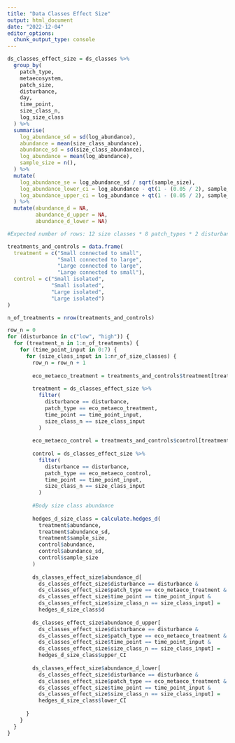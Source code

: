 ```yaml
---
title: "Data Classes Effect Size"
output: html_document
date: "2022-12-04"
editor_options: 
  chunk_output_type: console
---
```


```r
ds_classes_effect_size = ds_classes %>%
  group_by(
    patch_type,
    metaecosystem,
    patch_size,
    disturbance,
    day,
    time_point,
    size_class_n,
    log_size_class
  ) %>%
  summarise(
    log_abundance_sd = sd(log_abundance),
    abundance = mean(size_class_abundance),
    abundance_sd = sd(size_class_abundance),
    log_abundance = mean(log_abundance),
    sample_size = n(),
  ) %>%
  mutate(
    log_abundance_se = log_abundance_sd / sqrt(sample_size),
    log_abundance_lower_ci = log_abundance - qt(1 - (0.05 / 2), sample_size - 1) * log_abundance_se,
    log_abundance_upper_ci = log_abundance + qt(1 - (0.05 / 2), sample_size - 1) * log_abundance_se
  ) %>%
  mutate(abundance_d = NA,
         abundance_d_upper = NA,
         abundance_d_lower = NA)

#Expected number of rows: 12 size classes * 8 patch_types * 2 disturbance types * 8 time points = 1536
```

```r
treatments_and_controls = data.frame(
  treatment = c("Small connected to small", 
                "Small connected to large", 
                "Large connected to large", 
                "Large connected to small"),
  control = c("Small isolated", 
              "Small isolated",
              "Large isolated", 
              "Large isolated")
)

n_of_treatments = nrow(treatments_and_controls)

row_n = 0
for (disturbance in c("low", "high")) {
  for (treatment_n in 1:n_of_treatments) {
    for (time_point_input in 0:7) {
      for (size_class_input in 1:nr_of_size_classes) {
        row_n = row_n + 1
        
        eco_metaeco_treatment = treatments_and_controls$treatment[treatment_n]
        
        treatment = ds_classes_effect_size %>%
          filter(
            disturbance == disturbance,
            patch_type == eco_metaeco_treatment,
            time_point == time_point_input,
            size_class_n == size_class_input
          )
        
        eco_metaeco_control = treatments_and_controls$control[treatment_n]
        
        control = ds_classes_effect_size %>%
          filter(
            disturbance == disturbance,
            patch_type == eco_metaeco_control,
            time_point == time_point_input,
            size_class_n == size_class_input
          )
        
        #Body size class abundance
        
        hedges_d_size_class = calculate.hedges_d(
          treatment$abundance,
          treatment$abundance_sd,
          treatment$sample_size,
          control$abundance,
          control$abundance_sd,
          control$sample_size
        )
        
        ds_classes_effect_size$abundance_d[
          ds_classes_effect_size$disturbance == disturbance &
          ds_classes_effect_size$patch_type == eco_metaeco_treatment &
          ds_classes_effect_size$time_point == time_point_input &
          ds_classes_effect_size$size_class_n == size_class_input] = 
          hedges_d_size_class$d
        
        ds_classes_effect_size$abundance_d_upper[
          ds_classes_effect_size$disturbance == disturbance &
          ds_classes_effect_size$patch_type == eco_metaeco_treatment &
          ds_classes_effect_size$time_point == time_point_input &
          ds_classes_effect_size$size_class_n == size_class_input] =
          hedges_d_size_class$upper_CI
        
        ds_classes_effect_size$abundance_d_lower[
          ds_classes_effect_size$disturbance == disturbance &
          ds_classes_effect_size$patch_type == eco_metaeco_treatment &
          ds_classes_effect_size$time_point == time_point_input &
          ds_classes_effect_size$size_class_n == size_class_input] =
          hedges_d_size_class$lower_CI
        
      }
    }
  }
}
```